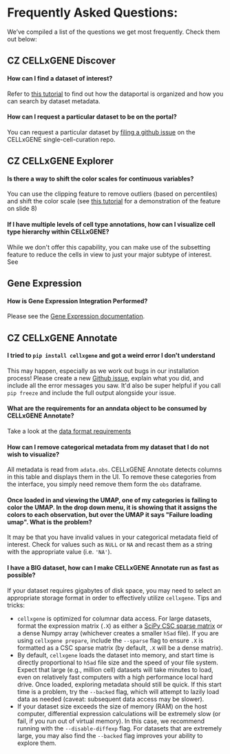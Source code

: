 # Frequently Asked Questions:

We’ve compiled a list of the questions we get most frequently. Check them out below:

## CZ CELLxGENE Discover

#### How can I find a dataset of interest?

Refer to [this tutorial](https://docs.google.com/presentation/d/1FFeHuca_pqOjmbV9H4MaoYhdspIahCNcUrVQrCdqK7I/edit#slide=id.gf21dcf0a61_1_0) to find out how the dataportal is organized and how you can search by dataset metadata.

#### How can I request a particular dataset to be on the portal?

You can request a particular dataset by [filing a github issue](https://github.com/chanzuckerberg/single-cell-curation/issues/new) on the CELLxGENE single-cell-curation repo.

## CZ CELLxGENE Explorer

#### Is there a way to shift the color scales for continuous variables?

You can use the clipping feature to remove outliers (based on percentiles) and shift the color scale (see [this tutorial](https://docs.google.com/presentation/d/13c0Nj_kR32j0hNL0uZG_4cl646N_TH3ADaQzZFqDPBI/edit#slide=id.gee6c9f6165_0_18) for a demonstration of the feature on slide 8)

#### If I have multiple levels of cell type annotations, how can I visualize cell type hierarchy within CELLxGENE?

While we don't offer this capability, you can make use of the subsetting feature to reduce the cells in view to just your major subtype of interest. See

## Gene Expression

#### How is Gene Expression Integration Performed?

Please see the [Gene Expression documentation](/docs/04__Analyze%20Public%20Data/4_2__Gene%20Expression%20Documentation/4_2_1__Get%20Started).

## CZ CELLxGENE Annotate

#### I tried to `pip install cellxgene` and got a weird error I don't understand

This may happen, especially as we work out bugs in our installation process! Please create a new [Github issue](https://github.com/chanzuckerberg/cellxgene/issues), explain what you did, and include all the error messages you saw. It'd also be super helpful if you call `pip freeze` and include the full output alongside your issue.

#### What are the requirements for an anndata object to be consumed by CELLxGENE Annotate?

Take a look at the [data format requirements](/docs/05__Annotate%20and%20Analyze%20Your%20Data/5_3__Preparing%20Data)

#### How can I remove categorical metadata from my dataset that I do not wish to visualize?

All metadata is read from `adata.obs`. CELLxGENE Annotate detects columns in this table and displays them in the UI. To remove these categories from the interface, you simply need remove them form the `obs` dataframe.

#### Once loaded in and viewing the UMAP, one of my categories is failing to color the UMAP. In the drop down menu, it is showing that it assigns the colors to each observation, but over the UMAP it says "Failure loading umap". What is the problem?

It may be that you have invalid values in your categorical metadata field of interest. Check for values such as `NULL` or `NA` and recast them as a string with the appropriate value (i.e. `'NA'`).

#### I have a BIG dataset, how can I make CELLxGENE Annotate run as fast as possible?

If your dataset requires gigabytes of disk space, you may need to select an appropriate storage format in order to effectively utilize `cellxgene`. Tips and tricks:

- `cellxgene` is optimized for columnar data access. For large datasets, format the expression matrix \(`.X`\) as either a [SciPy CSC sparse matrix](https://docs.scipy.org/doc/scipy/reference/generated/scipy.sparse.csc_matrix.html) or a dense Numpy array \(whichever creates a smaller `h5ad` file\). If you are using `cellxgene prepare`, include the `--sparse` flag to ensure `.X` is formatted as a CSC sparse matrix \(by default, `.X` will be a dense matrix\).
- By default, `cellxgene` loads the dataset into memory, and start time is directly proportional to `h5ad` file size and the speed of your file system. Expect that large \(e.g., million cell\) datasets will take minutes to load, even on relatively fast computers with a high performance local hard drive. Once loaded, exploring metadata should still be quick. If this start time is a problem, try the `--backed` flag, which will attempt to lazily load data as needed \(caveat: subsequent data access may be slower\).
- If your dataset size exceeds the size of memory \(RAM\) on the host computer, differential expression calculations will be extremely slow \(or fail, if you run out of virtual memory\). In this case, we recommend running with the `--disable-diffexp` flag. For datasets that are extremely large, you may also find the `--backed` flag improves your ability to explore them.
